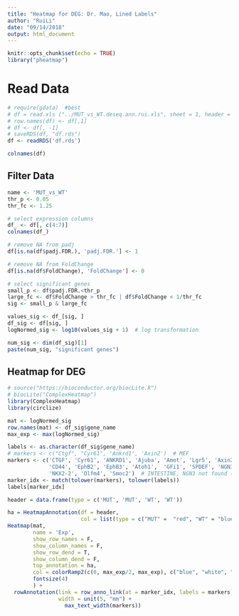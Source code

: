 ```yaml
---
title: "Heatmap for DEG: Dr. Mao, Lined Labels"
author: "RuiLi"
date: "09/14/2018"
output: html_document
---
```


```r
knitr::opts_chunk$set(echo = TRUE)
library("pheatmap")
```

# Read Data
```r
# require(gdata)  #best
# df = read.xls ("../MUT_vs_WT.deseq.ann.rui.xls", sheet = 1, header = TRUE)
# row.names(df) <- df[,1]
# df <- df[, -1]
# saveRDS(df, "df.rds")
df <- readRDS('df.rds')

colnames(df)
```

## Filter Data
```r
name <- 'MUT_vs_WT'
thr_p <- 0.05
thr_fc <- 1.25
```

```r
# select expression columns
df_ <- df[, c(4:7)]
colnames(df_)

# remove NA from padj
df[is.na(df$padj.FDR.), 'padj.FDR.'] <- 1  

# remove NA from FoldChange
df[is.na(df$FoldChange), 'FoldChange'] <- 0 

# select significant genes
small_p <- df$padj.FDR.<thr_p
large_fc <- df$FoldChange > thr_fc | df$FoldChange < 1/thr_fc
sig <- small_p & large_fc

values_sig <- df_[sig, ]
df_sig <- df[sig, ]
logNormed_sig <- log10(values_sig + 1)  # log transformation

num_sig <- dim(df_sig)[1]
paste(num_sig, "significant genes")

```


## Heatmap for DEG 
```r
# source("https://bioconductor.org/biocLite.R")
# biocLite("ComplexHeatmap")
library(ComplexHeatmap)
library(circlize)

mat <- logNormed_sig
row.names(mat) <- df_sig$gene_name
max_exp <- max(logNormed_sig)

labels <- as.character(df_sig$gene_name)
# markers <- c("Ctgf", "Cyr61", 'Ankrd1', 'Axin2')  # MEF
markers <- c('CTGF', 'Cyr61', 'ANKRD1', 'Ajuba', 'Amot', 'Lgr5', 'Axin2', 
             'CD44', 'EphB2', 'EphB3', 'Atoh1',  'GFi1', 'SPDEF', 'NGN3', 
             'NKX2-2', 'Olfm4', 'Smoc2')  # INTESTINE, NGN3 not found (alias tested)
marker_idx <- match(tolower(markers), tolower(labels))
labels[marker_idx]

header = data.frame(type = c('MUT', 'MUT', 'WT', 'WT'))

ha = HeatmapAnnotation(df = header,  
                       col = list(type = c("MUT" =  "red", "WT" = "blue")))
Heatmap(mat, 
        name = 'Exp',
        show_row_names = F,
        show_column_names = F,
        show_row_dend = T, 
        show_column_dend = F,
        top_annotation = ha, 
        col = colorRamp2(c(0, max_exp/2, max_exp), c("blue", "white", "red")), 
        fontsize(4)
        ) + 
  rowAnnotation(link = row_anno_link(at = marker_idx, labels = markers),
                width = unit(5, "mm") + 
                  max_text_width(markers))

```

